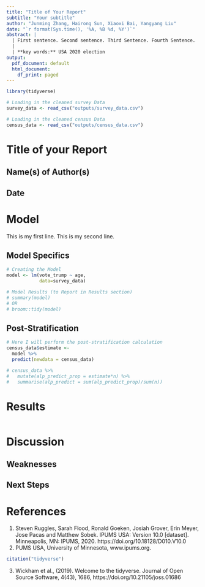 ```yaml
---
title: "Title of Your Report"
subtitle: "Your subtitle"
author: "Junming Zhang, Hairong Sun, Xiaoxi Bai, Yangyang Liu"
date: "`r format(Sys.time(), '%A, %B %d, %Y')`"
abstract: |
  | First sentence. Second sentence. Third Sentence. Fourth Sentence.
  |
  | **key words:** USA 2020 election
output:
  pdf_document: default
  html_document:
    df_print: paged
---
```


```r
library(tidyverse)

# Loading in the cleaned survey Data
survey_data <- read_csv("outputs/survey_data.csv")

# Loading in the cleaned census Data
census_data <- read_csv("outputs/census_data.csv")

```

# Title of your Report

## Name(s) of Author(s) 
## Date


# Model

This is my first line.
This is my second line.

<!-- Here we are interested in predicting the popular vote outcome of the 2020 American federal election (include citation). To do this we are employing a post-stratification technique. In the following sub-sections I will describe the model specifics and the post-stratification calculation. -->


## Model Specifics
<!-- I will (incorrectly) be using a linear regression model to model the proportion of voters who will vote for Donald Trump. This is a naive model. I will only be using age, which is recorded as a numeric variable, to model the probability of voting for Donald Trump. The simple linear regression model I am using is: -->

<!-- $$ y = \beta_0+\beta_1  x_{age} + \epsilon$$ -->

<!-- Where $y$ represents the proportion of voters who will vote for Donald Trump. Similarly, $\beta_0$ represents the intercept of the model, and is the probability of voting for Donald Trump at age 0. Additionally, $\beta_1$ represents the slope of the model. So, for everyone one unit increase in age, we expect a $\beta_1$ increase in the probability of voting for Donald Trump. -->

```r

# Creating the Model
model <- lm(vote_trump ~ age, 
            data=survey_data)

# Model Results (to Report in Results section)
# summary(model)
# OR
# broom::tidy(model)

```

## Post-Stratification 

<!-- In order to estimate the proportion of voters who will vote for Donald Trump I need to perform a post-stratification analysis. Here I create cells based off different ages. Using the model described in the previous sub-section I will estimate the proportion of voters in each age bin. I will then weight each proportion estimate (within each bin) by the respective population size of that bin and sum those values and divide that by the entire population size.  -->

```r

# Here I will perform the post-stratification calculation
census_data$estimate <-
  model %>%
  predict(newdata = census_data)

# census_data %>%
#   mutate(alp_predict_prop = estimate*n) %>%
#   summarise(alp_predict = sum(alp_predict_prop)/sum(n))


```


# Results
```r
```

<!-- Here you will include all results. This includes descriptive statistics, graphs, figures, tables, and model results. Please ensure that everything is well formatted and in a report style. You must also provide an explanation of the results in this section.  -->

<!-- Please ensure that everything is well labelled. So if you have multiple histograms and plots, calling them Figure 1, 2, 3, etc. and referencing them as Figure 1, Figure 2, etc. in your report will be expected. The reader should not get lost in a sea of information. Make sure to have the results be clean, well formatted and digestible. -->

# Discussion

<!-- Here you will summarize the previous sections and discuss conclusions drawn from the results. Make sure to elaborate and connect your analysis to the goal of the study. -->

## Weaknesses

<!-- Here we discuss weaknesses of the study, data, analysis, etc. You can also discuss areas for improvement. -->

## Next Steps

<!-- Here you discuss subsequent work to be done after this report. This can include next steps in terms of statistical analysis (perhaps there is a more efficient algorithm available, or perhaps there is a caveat in the data that would allow for some new technique). Future steps should also be specified in terms of the study setting (eg. including a follow-up survey on something, or a subsequent study that would complement the conclusions of your report). -->


# References
1. Steven Ruggles, Sarah Flood, Ronald Goeken, Josiah Grover, Erin Meyer, Jose Pacas and Matthew Sobek. IPUMS USA: Version 10.0 [dataset]. Minneapolis, MN: IPUMS, 2020. https://doi.org/10.18128/D010.V10.0
2. PUMS USA, University of Minnesota, www.ipums.org.
```r
citation("tidyverse")
```
3. Wickham et al., (2019). Welcome to the tidyverse. Journal of Open Source Software, 4(43), 1686,
  https://doi.org/10.21105/joss.01686
